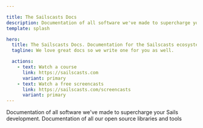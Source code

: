 ```yaml
---

title: The Sailscasts Docs
description: Documentation of all software we've made to supercharge your Sails development.
template: splash

hero:
  title: The Sailscasts Docs. Documentation for the Sailscasts ecosystem
  tagline: We love great docs so we write one for you as well.

  actions:
    - text: Watch a course
      link: https://sailscasts.com
      variant: primary
    - text: Watch a free screencasts
      link: https://sailscasts.com/screencasts
      variant: primary
---
```



<CardGrid >
  <Card title="Software" icon="">
    Documentation of all software we've made to supercharge your Sails development.
  </Card>
  <Card title="Open source" icon="">
   Documentation of all our open source libraries and tools
  </Card>
</CardGrid>
